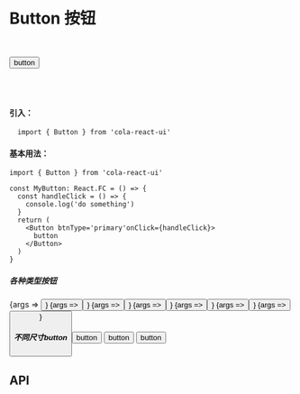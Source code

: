 
<Meta title="Button 按钮" 
  component={Button}
  />

# Button 按钮

<br/>

<Button btnType='primary'>button</Button>

<br/>
<br/>

#### 引入：
```tsx
  import { Button } from 'cola-react-ui'
```
#### 基本用法：
```tsx
import { Button } from 'cola-react-ui'

const MyButton: React.FC = () => {
  const handleClick = () => {
    console.log('do something')
  }
  return (
    <Button btnType='primary'onClick={handleClick}> 
      button
    </Button>
  )
}
```

##### 各种类型按钮
<Canvas key={1}>
  <Story name="default" args={{ 
    children: 'default'
  }}>
    {args => <Button {...args} />}
  </Story>
  <Story name="primary" args={{ 
    children: 'primary',
    btnType: 'primary',
  }}>
    {args => <Button {...args} />}
  </Story>
  <Story name="danger" args={{ 
    children: 'danger',
    btnType: 'danger'
  }}>
    {args => <Button {...args} />}
  </Story>
  <Story name="link" args={{ 
    children: 'link',
    btnType: 'link'
  }}>
    {args => <Button {...args} />}
  </Story>
  <Story name="ghost" args={{ 
    children: 'ghost',
    btnType: 'primary',
    ghost: true
  }}>
    {args => <Button {...args} />}
  </Story>
  <Story name="loading" args={{ 
    children: 'loading',
    btnType: 'primary',
    loading: true
  }}>
    {args => <Button {...args} />}
  </Story>
  <Story name="disabled" args={{ 
    children: 'disabled',
    disabled: true
  }}>
    {args => <Button {...args} />}
  </Story>
</Canvas>

##### 不同尺寸button

<Canvas>
    <Button btnType='primary' size='lg'>button</Button>
    <Button btnType='primary' size='default'>button</Button>
    <Button btnType='primary' size='sm'>button</Button>
</Canvas>

## API
<Props Story="default"/>


